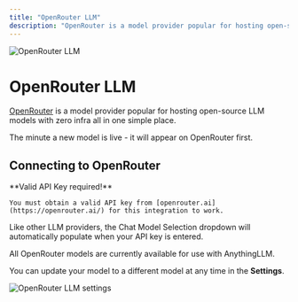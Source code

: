 ```yaml
---
title: "OpenRouter LLM"
description: "OpenRouter is a model provider popular for hosting open-source LLM models with zero infra all in one simple place"
---
```



<Image
  src="/images/anythingllm-setup/llm-configuration/cloud/openrouter/thumbnail.png" 
  height={1080} 
  width={1920} 
  quality={100}
  alt="OpenRouter LLM"
/>


# OpenRouter LLM

[OpenRouter](https://openrouter.ai) is a model provider popular for hosting open-source LLM models with zero infra all in one simple place. 

The minute a new model is live - it will appear on OpenRouter first.


## Connecting to OpenRouter

<Callout type="info" emoji="️💡">
  **Valid API Key required!**

    You must obtain a valid API key from [openrouter.ai](https://openrouter.ai/) for this integration to work.
</Callout>

Like other LLM providers, the Chat Model Selection dropdown will automatically populate when your API key is entered. 

All OpenRouter models are currently available for use with AnythingLLM.

You can update your model to a different model at any time in the **Settings**.

<Image
  src="/images/anythingllm-setup/llm-configuration/cloud/OpenRouter/OpenRouter-llm.png" 
  height={1080} 
  width={1920} 
  quality={100}
  alt="OpenRouter LLM settings"
/>
